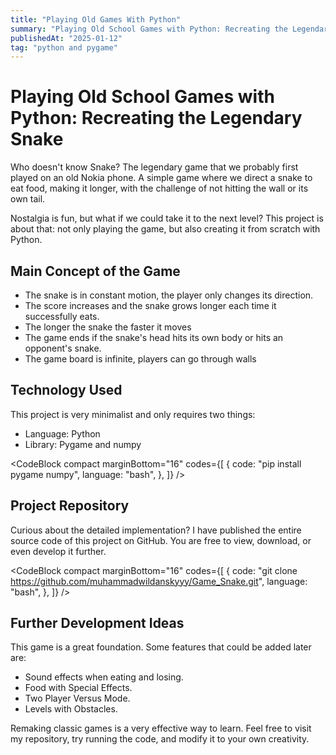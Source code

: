 ```yaml
---
title: "Playing Old Games With Python"
summary: "Playing Old School Games with Python: Recreating the Legendary Snake."
publishedAt: "2025-01-12"
tag: "python and pygame"
---
```


# Playing Old School Games with Python: Recreating the Legendary Snake

Who doesn't know Snake? The legendary game that we probably first played on an old Nokia phone. A simple game where we direct a snake to eat food, making it longer, with the challenge of not hitting the wall or its own tail.

Nostalgia is fun, but what if we could take it to the next level? This project is about that: not only playing the game, but also creating it from scratch with Python.

## Main Concept of the Game

- The snake is in constant motion, the player only changes its direction.
- The score increases and the snake grows longer each time it successfully eats.
- The longer the snake the faster it moves
- The game ends if the snake's head hits its own body or hits an opponent's snake.
- The game board is infinite, players can go through walls

## Technology Used

This project is very minimalist and only requires two things:

- Language: Python
- Library: Pygame and numpy

<CodeBlock
  compact
  marginBottom="16"
  codes={[
    {
      code: "pip install pygame numpy",
      language: "bash",
    },
  ]}
/>

## Project Repository

Curious about the detailed implementation? I have published the entire source code of this project on GitHub. You are free to view, download, or even develop it further.

<CodeBlock
  compact
  marginBottom="16"
  codes={[
    {
      code: "git clone https://github.com/muhammadwildanskyyy/Game_Snake.git",
      language: "bash",
    },
  ]}
/>

## Further Development Ideas

This game is a great foundation. Some features that could be added later are:

- Sound effects when eating and losing.
- Food with Special Effects.
- Two Player Versus Mode.
- Levels with Obstacles.

Remaking classic games is a very effective way to learn. Feel free to visit my repository, try running the code, and modify it to your own creativity.
